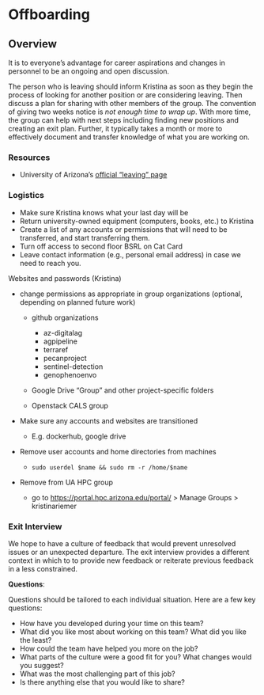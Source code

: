 # Offboarding

## Overview

It is to everyone's advantage for career aspirations and changes in personnel to be an ongoing and open discussion.

The person who is leaving should inform Kristina as soon as they begin the process of looking for another position or are considering leaving.
Then discuss a plan for sharing with other members of the group.
The convention of giving two weeks notice is *not enough time to wrap up*.
With more time, the group can help with next steps including finding new positions and creating an exit plan.
Further, it typically takes a month or more to effectively document and transfer knowledge of what you are working on.

### Resources

-   University of Arizona's [official "leaving" page](https://hr.arizona.edu/employees-affiliates/leaving-ua)

### Logistics

-   Make sure Kristina knows what your last day will be
-   Return university-owned equipment (computers, books, etc.) to Kristina
-   Create a list of any accounts or permissions that will need to be transferred, and start transferring them.
-   Turn off access to second floor BSRL on Cat Card
-   Leave contact information (e.g., personal email address) in case we need to reach you.

Websites and passwords (Kristina)

-   change permissions as appropriate in group organizations (optional, depending on planned future work)

    -   github organizations

        -   az-digitalag
        -   agpipeline
        -   terraref
        -   pecanproject
        -   sentinel-detection
        -   genophenoenvo

    -   Google Drive "Group" and other project-specific folders

    -   Openstack CALS group

-   Make sure any accounts and websites are transitioned

    -   E.g. dockerhub, google drive

-   Remove user accounts and home directories from machines

    -    `sudo userdel $name && sudo rm -r /home/$name`

-   Remove from UA HPC group

    -   go to <https://portal.hpc.arizona.edu/portal/> \> Manage Groups \> kristinariemer

### Exit Interview

We hope to have a culture of feedback that would prevent unresolved issues or an unexpected departure.
The exit interview provides a different context in which to to provide new feedback or reiterate previous feedback in a less constrained.

**Questions**:

Questions should be tailored to each individual situation.
Here are a few key questions:

-   How have you developed during your time on this team?
-   What did you like most about working on this team? What did you like the least?
-   How could the team have helped you more on the job?
-   What parts of the culture were a good fit for you? What changes would you suggest?
-   What was the most challenging part of this job?
-   Is there anything else that you would like to share?
